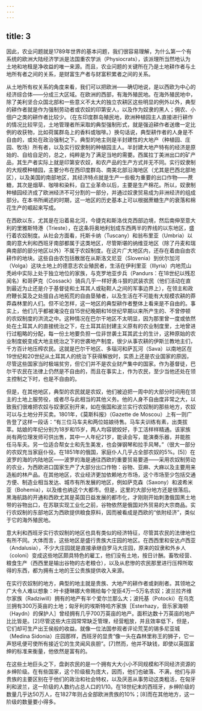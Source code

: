 ```yaml
---
---
---
```

title: 3
---




因此，农业问题就是1789年世界的基本问题，我们很容易理解，为什么第一个有系统的欧洲大陆经济学派是法国重农学派（Physiocrats），该派理所当然地认为土地和地租是净收益的唯一来源。而且，农业问题的关键所在乃是土地耕作者与土地所有者之间的关系，是财富生产者与财富积累者之间的关系。

从土地所有权关系的角度来看，我们可以把欧洲——确切地说，是以西欧为中心的经济综合体——分成三大区域。在欧洲的西部，有海外殖民地。在海外殖民地中，除了美利坚合众国北部和一些意义不太大的独立农耕区这些明显的例外以外，典型的耕作者就是作为强制劳动者或农奴的印第安人，以及作为奴隶的黑人；佣农、小佃户之类的耕作者比较少。（在东印度群岛殖民地，欧洲种植园主人直接进行耕作的情况比较罕见，土地管理者所采取的典型强制形式，就是强迫耕作者送缴一定比例的收获物，比如荷属群岛上的香料或咖啡。）换句话说，典型耕作者的人身是不自由的，或处在政治强制之下。典型的地主则是半封建性的大地产（种植园、庄园、牧场）所有者，以及实行奴隶制的种植园主人。半封建大地产特有的经济是原始的、自给自足的，总之，纯粹是为了满足当地的需要。西属拉丁美洲出口的矿产品，其生产者实际上就是印第安农奴，和农产品的生产方式并无不同。实行奴隶制的大规模种植园，主要分布在西印度群岛、南美北部沿海地区（尤其是巴西北部地区），以及美国的南部地区，其经济特点就是生产一些极为重要的出口作物——蔗糖，其次是烟草、咖啡和染料，自工业革命以后，主要是生产棉花。所以，奴隶制种植园经济成了欧洲经济不可分割的一部分，并通过奴隶贸易成为非洲经济的组成部分。在本书所阐述的时期，这一地区的历史基本上可以根据蔗糖生产的衰落和棉花生产的崛起来写成。

在西欧以东，尤其是在沿着易北河，今捷克和斯洛伐克西部边境，然后南伸至意大利的里雅斯特港（Trieste），在这条将奥地利划成东西两半的界线的以东地区，盛行着农奴制度。从社会方面看，托斯卡纳（Tuscany）和翁布里亚（Umbria）以南的意大利和西班牙南部都属于这类地区，尽管斯堪的纳维亚地区（除了丹麦和瑞典南部的部分地区以外）不属于农奴制度。在这片广大地区内，还存在着由自由农耕作的地块。这些自由农包括散居在从斯洛文尼亚（Slovenia）到伏尔加河（Volga）这块土地上的德意志农业殖民者，生活在伊利里亚（Illyria）内地荒山秃岭中实际上处于独立地位的家族，与克罗地亚步兵（Pandurs：在18世纪以残忍闻名）和哥萨克（Cossack）骑兵几乎一样好勇斗狠的武装农民（他们活动在直到最近为止还是介于基督徒和土耳其人或鞑靼人之间的军事边界上），在领主和政府鞭长莫及之处擅自占地拓荒的自由垦殖者，以及生活在不可能有大规模农耕的莽莽森林里的人们。但不论怎样，这一地区的典型耕作者整体上看来是不自由的。事实上，他们几乎都被淹没在自15世纪晚期和16世纪早期以来所产生的、不曾停顿的农奴制度的洪流之中。这种情况在巴尔干地区不太明显，因为那里曾一度或依然处在土耳其人的直接统治之下，在土耳其前封建主义原有的农业制度里，土地曾进行过粗略的分配，每一份土地要负担一位非世袭土耳其武士的生计，这种原始的农业制度蜕变成大地主统治之下的世袭地产制度，很少从事农耕的伊斯兰教地主们，千方百计地压榨农民。这就是巴尔干地区、多瑙河和萨瓦河（Sava）以南地区在19世纪和20世纪从土耳其人的统治下获得解放时，实质上还是农业国家的原因，尽管这些国家当时极端贫穷，但它们并不是农业财产集中的国家。作为基督徒，巴尔干农民在法律上仍然是不自由的，而且在事实上，作为农民，至少当他还处在领主控制之下时，也是不自由的。

但是，在其他地区，典型的农民就是农奴，他们被迫把一周中的大部分时间用在领主的土地上服劳役，或者尽与此相当的其他义务。他的人身不自由度非常之大，以致我们很难把农奴与奴隶区别开来，如在俄国和波兰实行农奴制的那些地方，农奴可以与土地分开买卖。1801年，《莫斯科报》（Gazette de Moscou）上有一则广告登了这样一段话：“有三位马车夫和两位姑娘待售。马车夫训练有素，出类拔萃。姑娘的年纪分别为18岁和15岁，两人均容貌姣好，手工活样样精通。该家族尚有两位理发师可供出售，其中一人年纪21岁，能读会写，能演奏乐器，并能胜任马车夫。另一位适合帮女士和先生美发，也会弹钢琴和拉手风琴。”（很大一部分的农奴充当家庭仆役。在1851年的俄国，家庭仆人几乎占全部农奴的5%。[5]）在波罗的海的内陆地区——波罗的海是通往西欧的重要贸易要道——采用农奴制劳动的农业，为西欧进口国家生产了大部分出口作物：谷物、亚麻、大麻以及主要用来造船的林产品。在其他地区，农业经济更加依赖地方市场，这个市场至少包括交通方便、制造业相当发达、城市有所发展的地区，例如萨克森（Saxony）和波希米亚（Bohemia），以及维也纳这个大都市。但是，这里的大部分地方还是很落后。黑海航路的开通和西欧尤其是英国日益发展的都市化，才刚刚开始刺激俄国黑土地带的谷物出口，在苏联实现工业化之前，谷物依然是俄国对外贸易的大宗商品。实行农奴制的东部地区为西欧提供粮食原料，因而被看成是西欧的“依附经济”，类似于它的海外殖民地。

意大利和西班牙实行农奴制的地区也具有类似的经济特征，尽管其农民的法律地位有所不同。大体而言，这些地区是盛行贵族大庄园的地区。在西西里和安达卢西亚（Andalusia），不少大庄园就是直接承继自罗马大庄园，原来的奴隶和外乡人（coloni）变成这些地区颇具特色的雇工，他们没有土地，按日计酬。畜牧经营、粮食生产（西西里是输出谷物的古老粮仓），以及从悲惨的农民那里进行压榨所取得的东西，都为拥有土地的王公贵族提供收入来源。

在实行农奴制的地方，典型的地主就是贵族、大地产的耕作者或剥削者。其领地之广大令人难以想象：叶卡捷琳娜大帝赐给每个宠臣4万—5万名农奴；波兰拉齐维尔家族（Radziwill）拥有的地产有半个爱尔兰那么大；波托基（Potocki）在乌克兰拥有300万英亩的土地；匈牙利的埃斯特哈齐家族［Esterhazy，音乐家海顿（Haydn）的保护人］曾经拥有几乎700万英亩的地产。面积达数十万英亩的地产比比皆是。[2]尽管这些大庄园常常缺乏管理，经营粗放，并且效率低下，但是，它们却可生产出王侯般的收益。就像一位法国参观者评论荒芜的锡多尼亚城（Medina Sidonia）庄园那样，西班牙的显贵“像一头在森林里称王的狮子，它一声怒吼便可使所有接近它的生灵闻风丧胆”。[7]然而，他并不缺钱，即使以英国富绅的标准来衡量，他依然是富有的。

在这些土地巨头之下，盘剥农民的是一个拥有大大小小不同规模和不同经济资源的乡绅阶级。在有些国家，这个阶级极为庞大，因而，他们也破落、不满，他们与非贵族的主要区别在于他们的政治和社会特权，以及厌恶从事劳动这类粗活，在匈牙利和波兰，这一阶级的人数约占总人口的1/10。在18世纪末的西班牙，乡绅阶级的数量几乎达50万人，在1827年则占全部欧洲贵族的10%；[8]而在其他地方，这一阶级的数量要小得多。